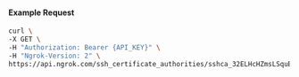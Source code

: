 
#### Example Request

```bash
curl \
-X GET \
-H "Authorization: Bearer {API_KEY}" \
-H "Ngrok-Version: 2" \
https://api.ngrok.com/ssh_certificate_authorities/sshca_32ELHcHZmsLSquB9yIiEdl8XDzu
```

